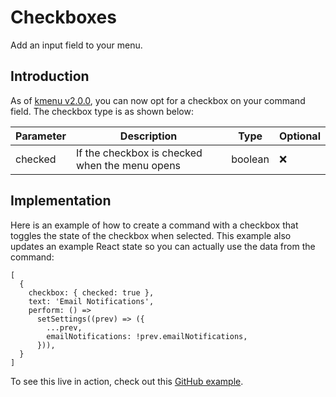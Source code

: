 
# Checkboxes

Add an input field to your menu.

## Introduction

As of [kmenu v2.0.0](https://www.npmjs.com/package/kmenu?activeTab=versions), you can now opt for a checkbox on your command field. The checkbox type is as shown below:

| Parameter | Description                                    | Type    | Optional |
| --------- | ---------------------------------------------- | ------- | -------- |
| checked   | If the checkbox is checked when the menu opens | boolean | ❌       |

## Implementation

Here is an example of how to create a command with a checkbox that toggles the state of the checkbox when selected. This example also updates an example React state so you can actually use the data from the command:

```tsx:CommandMenu.tsx
[
  {
    checkbox: { checked: true },
    text: 'Email Notifications',
    perform: () =>
      setSettings((prev) => ({
        ...prev,
        emailNotifications: !prev.emailNotifications,
      })),
  }
]
```

To see this live in action, check out this [GitHub example](https://github.com/harshhhdev/kmenu/blob/master/apps/examples/examples/Checkbox.tsx).
